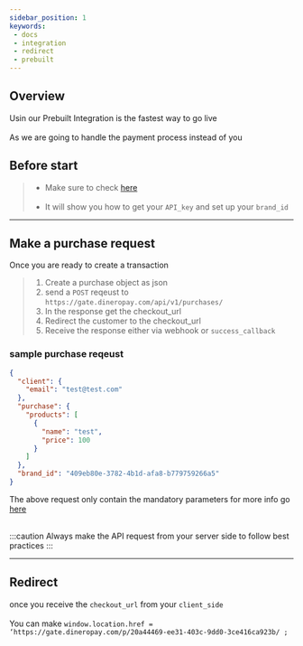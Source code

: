 ```yaml
---
sidebar_position: 1
keywords: 
 - docs 
 - integration 
 - redirect 
 - prebuilt 
---
```


## Overview
Usin our Prebuilt Integration is the fastest way to go live <br></br>
As we are going to handle the payment process instead of you 

## Before start 
> - Make sure to check [here](../introduction/intro#making-your-first-payment-as-easy-as-following-the-below-steps)<br></br>
> - It will show you how to get your `API_key` and set up your `brand_id`

---

## Make a purchase request 
Once you are ready to create a transaction 

> 1. Create a purchase object as json
> 2. send a `POST` reqeust to `https://gate.dineropay.com/api/v1/purchases/`
> 3. In the response get the checkout_url
> 4. Redirect the customer to the checkout_url
> 5. Receive the response either via webhook or `success_callback`

### sample purchase reqeust 
```json
{
  "client": {
    "email": "test@test.com"
  },
  "purchase": {
    "products": [
      {
        "name": "test",
        "price": 100
      }
    ]
  },
  "brand_id": "409eb80e-3782-4b1d-afa8-b779759266a5"
}
```
The above request only contain the mandatory parameters for more info go <u>[here](../../../api/gateway/purchases-create)</u> <br></br>

:::caution
Always make the API request from your server side to follow best practices
:::

---
## Redirect 
once you receive the `checkout_url` from your `client_side` <br></br>
You can make `window.location.href = ‘https://gate.dineropay.com/p/20a44469-ee31-403c-9dd0-3ce416ca923b/ ;`